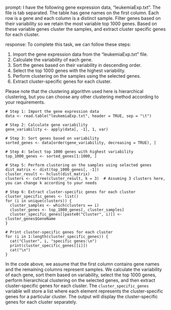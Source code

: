prompt:
I have the following gene expression data, "leukemiaExp.txt". The file is tab separated. The table has gene names on the first column. Each row is a gene and each column is a distinct sample. Filter genes based on their variability so we retain the most variable top 1000 genes. Based on these variable genes cluster the samples, and extract cluster specific genes for each cluster.

response:
To complete this task, we can follow these steps:

1. Import the gene expression data from the "leukemiaExp.txt" file.
2. Calculate the variability of each gene.
3. Sort the genes based on their variability in descending order.
4. Select the top 1000 genes with the highest variability.
5. Perform clustering on the samples using the selected genes.
6. Extract cluster-specific genes for each cluster.

Please note that the clustering algorithm used here is hierarchical clustering, but you can choose any other clustering method according to your requirements.

```
# Step 1: Import the gene expression data
data <- read.table("leukemiaExp.txt", header = TRUE, sep = "\t")

# Step 2: Calculate gene variability
gene_variability <- apply(data[, -1], 1, var)

# Step 3: Sort genes based on variability
sorted_genes <- data[order(gene_variability, decreasing = TRUE), ]

# Step 4: Select top 1000 genes with highest variability
top_1000_genes <- sorted_genes[1:1000, ]

# Step 5: Perform clustering on the samples using selected genes
dist_matrix <- dist(top_1000_genes[, -1])
cluster_result <- hclust(dist_matrix)
clusters <- cutree(cluster_result, k = 3)  # Assuming 3 clusters here, you can change k according to your needs

# Step 6: Extract cluster-specific genes for each cluster
cluster_specific_genes <- list()
for (i in unique(clusters)) {
  cluster_samples <- which(clusters == i)
  cluster_genes <- top_1000_genes[, cluster_samples]
  cluster_specific_genes[[paste0("Cluster", i)]] <- cluster_genes$GeneName
}

# Print cluster-specific genes for each cluster
for (i in 1:length(cluster_specific_genes)) {
  cat("Cluster", i, "specific genes:\n")
  print(cluster_specific_genes[[i]])
  cat("\n")
}
```

In the code above, we assume that the first column contains gene names and the remaining columns represent samples. We calculate the variability of each gene, sort them based on variability, select the top 1000 genes, perform hierarchical clustering on the selected genes, and then extract cluster-specific genes for each cluster. The `cluster_specific_genes` variable will store a list where each element represents the cluster-specific genes for a particular cluster. The output will display the cluster-specific genes for each cluster separately.
